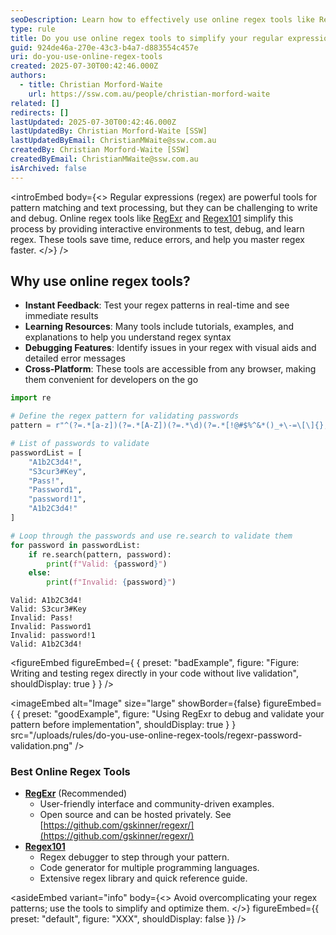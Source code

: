 ```yaml
---
seoDescription: Learn how to effectively use online regex tools like RegExr and Regex101 to simplify and improve your regular expression workflows.
type: rule
title: Do you use online regex tools to simplify your regular expression workflows?
guid: 924de46a-270e-43c3-b4a7-d883554c457e
uri: do-you-use-online-regex-tools
created: 2025-07-30T00:42:46.000Z
authors:
  - title: Christian Morford-Waite
    url: https://ssw.com.au/people/christian-morford-waite
related: []
redirects: []
lastUpdated: 2025-07-30T00:42:46.000Z
lastUpdatedBy: Christian Morford-Waite [SSW]
lastUpdatedByEmail: ChristianMWaite@ssw.com.au
createdBy: Christian Morford-Waite [SSW]
createdByEmail: ChristianMWaite@ssw.com.au
isArchived: false
---
```


<introEmbed
  body={<>
Regular expressions (regex) are powerful tools for pattern matching and text processing, but they can be challenging to write and debug. Online regex tools like [RegExr](https://regexr.com/) and [Regex101](https://regex101.com/) simplify this process by providing interactive environments to test, debug, and learn regex. These tools save time, reduce errors, and help you master regex faster.
  </>}
/>
## Why use online regex tools?

* **Instant Feedback**: Test your regex patterns in real-time and see immediate results
* **Learning Resources**: Many tools include tutorials, examples, and explanations to help you understand regex syntax
* **Debugging Features**: Identify issues in your regex with visual aids and detailed error messages
* **Cross-Platform**: These tools are accessible from any browser, making them convenient for developers on the go

```python
import re

# Define the regex pattern for validating passwords
pattern = r"^(?=.*[a-z])(?=.*[A-Z])(?=.*\d)(?=.*[!@#$%^&*()_+\-=\[\]{};':\"\\|,.<>\/?]).{8,}$"

# List of passwords to validate
passwordList = [
    "A1b2C3d4!",
    "S3cur3#Key",
    "Pass!",
    "Password1",
    "password!1",
    "A1b2C3d4!"
]

# Loop through the passwords and use re.search to validate them
for password in passwordList:
    if re.search(pattern, password):
        print(f"Valid: {password}")
    else:
        print(f"Invalid: {password}")
```

```code
Valid: A1b2C3d4!
Valid: S3cur3#Key
Invalid: Pass!
Invalid: Password1
Invalid: password!1
Valid: A1b2C3d4!
```
<figureEmbed figureEmbed={ {
  preset: "badExample",
  figure: "Figure: Writing and testing regex directly in your code without live validation",
  shouldDisplay: true
} } />


<imageEmbed
  alt="Image"
  size="large"
  showBorder={false}
  figureEmbed={ {
    preset: "goodExample",
    figure: "Using RegExr to debug and validate your pattern before implementation",
    shouldDisplay: true
  } }
  src="/uploads/rules/do-you-use-online-regex-tools/regexr-password-validation.png"
/>


### Best Online Regex Tools

* **[RegExr](https://regexr.com/)** (Recommended)
  * User-friendly interface and community-driven examples.
  * Open source and can be hosted privately. See [https://github.com/gskinner/regexr/](https://github.com/gskinner/regexr/)
* **[Regex101](https://regex101.com/)**
  * Regex debugger to step through your pattern.
  * Code generator for multiple programming languages.
  * Extensive regex library and quick reference guide.


<asideEmbed
  variant="info"
  body={<>
    Avoid overcomplicating your regex patterns; use the tools to simplify and optimize them.
  </>}
  figureEmbed={{
    preset: "default",
    figure: "XXX",
    shouldDisplay: false
  }}
/>
